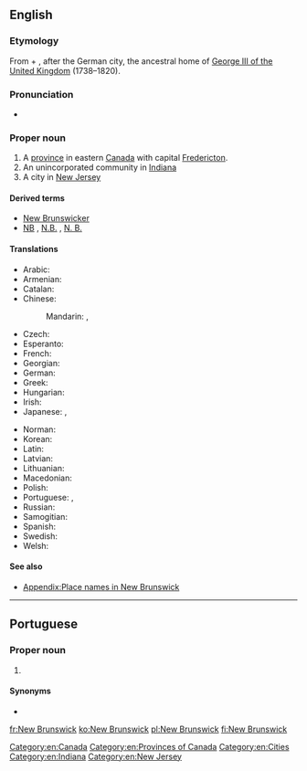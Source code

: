 ==English==
{{wikipedia}}

===Etymology===
From {{term|new}} + {{term|Brunswick||[[Braunschweig]]}}, after the German city, the ancestral home of [[w:George III of the United Kingdom|George III of the United Kingdom]] (1738–1820).

===Pronunciation===
* {{a|UK}} {{IPA|/njuː ˈbɹʌnz.wɪk/|lang=en}}

===Proper noun===
{{en-proper noun|head=[[New]] [[Brunswick]]}}

# A [[province]] in eastern [[Canada]] with capital [[Fredericton]].
# An unincorporated community in [[Indiana]]
# A city in [[New Jersey]]

====Derived terms====
* [[New Brunswicker]]
* [[NB]] , [[N.B.]] , [[N. B.]]

====Translations====
{{trans-top|Province in eastern Canada}}
* Arabic: {{t|ar|نيو برانزويك|m|tr=nyuu braanzwik|sc=Arab}}
* Armenian: {{t|hy|Նյու Բրանսուիկ|sc=Armn}}
* Catalan: {{t|ca|Nova Brunsvic}}
* Chinese:
*: Mandarin: {{t|cmn|新不倫瑞克|sc=Hani}}, {{t+|cmn|新不伦瑞克|tr=Xīn Bùlúnruìkè|sc=Hani}}
* Czech: {{t|cs|Nový Brunšvik|m}}
* Esperanto: {{t|eo|Nov-Brunsviko}}
* French: {{t+|fr|Nouveau-Brunswick}}
* Georgian: {{t|ka|ნიუ-ბრანსუიკი|sc=Geor}}
* German: {{t+|de|Neubraunschweig}}
* Greek: {{t|el|Νιου Μπράνσγουικ|n}}
* Hungarian: {{t-needed|hu}}
* Irish: {{t|ga|Nua Brunswick|m|f}}
* Japanese: {{t|ja|ニューブランズウィック|tr=Nyūburanzuwikku}}, {{t|ja|ニューブランズウィック州|tr=Nyūburanzuwikku-shū}}
{{trans-mid}}
* Norman: {{t|nrf|Nouvieau Brunswick|m}}
* Korean: {{t|ko|뉴브런즈윅|tr=Nyu Beureonjeuwik|sc=Kore}}
* Latin: {{t|la|Novum Brunsvicum}}
* Latvian: {{t|lv|Ņūbransvika}}
* Lithuanian: {{t|lt|Naujasis Bransvikas}}
* Macedonian: {{t|mk|Њу Бранзвик|m|tr=Nju Bránzvik}}
* Polish: {{t+|pl|Nowy Brunszwik}}
* Portuguese: {{t|pt|Nova Brunswick|f}}, {{t|pt|New Brunswick|f}}
* Russian: {{t|ru|Нью-Бра́нсуик|m}}
* Samogitian: {{t|sgs|Naus Brunsviks}}
* Spanish: {{t|es|Nuevo Brunswick}}
* Swedish: {{t|sv|New Brunswick}}
* Welsh: {{t|cy|Newydd Brunswick|m|f}}
{{trans-bottom}}

====See also====
* [[Appendix:Place names in New Brunswick]]

[[Category:en:Canada]]
[[Category:en:Provinces of Canada]]
[[Category:en:Cities]]
[[Category:en:Indiana]]
[[Category:en:New Jersey]]

----

==Portuguese==

===Proper noun===
{{pt-proper noun|f}}

# {{l|en|New Brunswick}} {{gloss|province in eastern Canada}}

====Synonyms====
* {{l|pt|Nova Brunswick}}

[[fr:New Brunswick]]
[[ko:New Brunswick]]
[[pl:New Brunswick]]
[[fi:New Brunswick]]